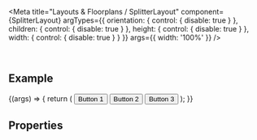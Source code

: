 
<Meta
  title="Layouts & Floorplans / SplitterLayout"
  component={SplitterLayout}
  argTypes={{
    orientation: { control: { disable: true } },
    children: { control: { disable: true } },
    height: { control: { disable: true } },
    width: { control: { disable: true } }
  }}
  args={{
    width: '100%'
  }}
/>

<DocsHeader />

<br />

## Example

<Canvas>
  <Story name="Default">
    {(args) => {
      return (
        <SplitterLayout orientation={'horizontal'} {...args} width={'300px'} height={'300px'}>
          <SplitterElement>
            <Button>Button 1</Button>
          </SplitterElement>
          <SplitterElement>
            <Button>Button 2</Button>
          </SplitterElement>
          <SplitterElement>
            <Button>Button 3</Button>
          </SplitterElement>
        </SplitterLayout>
      );
    }}
  </Story>
</Canvas>

## Properties

<ArgsTable story="." />
